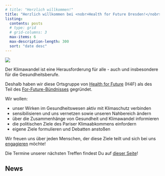 ```yaml
---
# title: "Herzlich willkommen!"
title: "Herzlich willkommen bei <nobr>Health for Future Dresden!</nobr>"
listing:
  contents: posts
  # type: grid
  # grid-columns: 3
  max-items: 6
  max-description-length: 300
  sort: "date desc"
---
```


![](/images/banner.jpg)
<!-- ### [Herzlichen Dank für ein erfolgreiches Jahr 2023!](posts/2023-12-30-herzlichen-dank-gemeinsam-fuer-klima-und-gesundheit/)  -->
<!-- ![](posts/2023-12-30-herzlichen-dank-gemeinsam-fuer-klima-und-gesundheit/New_Year_Berlin.webp){fig-align="center" width=80%} -->

Der Klimawandel ist eine Herausforderung für alle - auch und insbesondere für die Gesundheitsberufe.

Deshalb haben wir diese Ortsgruppe von [Health for Future](https://healthforfuture.de/) (H4F) als des Teil des [For-Future-Bündnisses](https://www.for-future-buendnis.de/) gegründet.

Wir wollen:

* unser Wirken im Gesundheitswesen aktiv mit Klimaschutz verbinden
* sensibilisieren und uns vernetzen sowie unseren Nahbereich ändern
* über die Zusammenhänge von Gesundheit und Klimawandel informieren
* die politischen Ziele des Pariser Klimaabkommens einfordern
* eigene Ziele formulieren und Debatten anstoßen

Wir freuen uns über jeden Menschen, der diese Ziele teilt und sich bei uns [engagieren](mitmachen.qmd) möchte!

Die Termine unserer nächsten Treffen findest Du auf [dieser Seite](mitmachen.qmd)!

## News